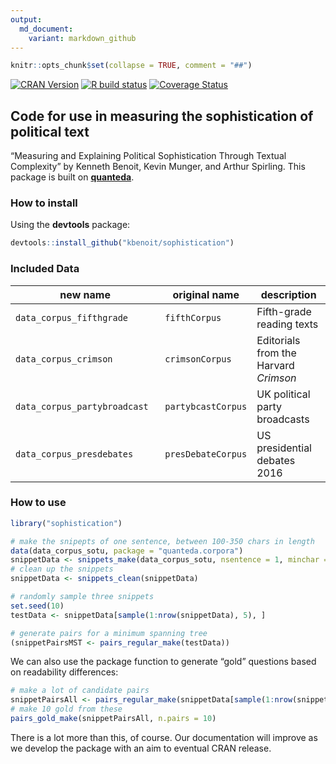 ```yaml
---
output:
  md_document:
    variant: markdown_github
---
```


```r
knitr::opts_chunk$set(collapse = TRUE, comment = "##")
```

<!--
![Downloads](http://cranlogs.r-pkg.org/badges/sophistication)
-->

<!-- badges: start -->
  [![CRAN Version](http://www.r-pkg.org/badges/version/sophistication)](http://cran.r-project.org/package=sophistication)
  [![R build status](https://github.com/kbenoit/sophistication/workflows/R-CMD-check/badge.svg)](https://github.com/kbenoit/sophistication/actions)
  [![Coverage Status](https://img.shields.io/codecov/c/github/kbenoit/sophistication/master.svg)](https://codecov.io/github/kbenoit/sophistication?branch=master)
<!-- badges: end -->

## Code for use in measuring the sophistication of political text

"Measuring and Explaining Political Sophistication Through Textual Complexity" by Kenneth Benoit, Kevin Munger, and Arthur Spirling.  This package is built on [**quanteda**](http://quanteda.io).

### How to install

Using the **devtools** package:
```r
devtools::install_github("kbenoit/sophistication")
```
                              

### Included Data

new name | original name | description
--------------| -------- | ------- 
`data_corpus_fifthgrade` | `fifthCorpus` | Fifth-grade reading texts
`data_corpus_crimson` | `crimsonCorpus` |  Editorials from the Harvard *Crimson*
`data_corpus_partybroadcast` | `partybcastCorpus` |  UK political party broadcasts
`data_corpus_presdebates` | `presDebateCorpus` | US presidential debates 2016



### How to use

```r
library("sophistication")

# make the snipepts of one sentence, between 100-350 chars in length
data(data_corpus_sotu, package = "quanteda.corpora")
snippetData <- snippets_make(data_corpus_sotu, nsentence = 1, minchar = 150, maxchar = 250)
# clean up the snippets
snippetData <- snippets_clean(snippetData)

# randomly sample three snippets
set.seed(10)
testData <- snippetData[sample(1:nrow(snippetData), 5), ]

# generate pairs for a minimum spanning tree
(snippetPairsMST <- pairs_regular_make(testData))
```

We can also use the package function to generate "gold" questions based on readability differences:

```r
# make a lot of candidate pairs
snippetPairsAll <- pairs_regular_make(snippetData[sample(1:nrow(snippetData), 1000), ])
# make 10 gold from these
pairs_gold_make(snippetPairsAll, n.pairs = 10)
```

There is a lot more than this, of course. Our documentation will improve as we develop the package with an aim to eventual CRAN release.

    

    


